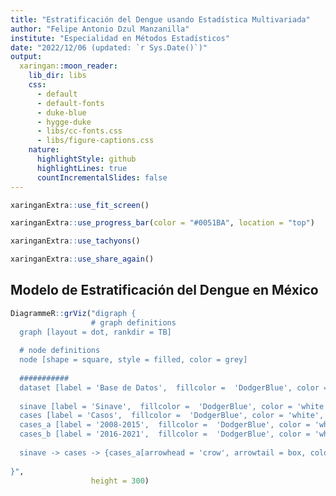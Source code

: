 ```yaml
---
title: "Estratificación del Dengue usando Estadística Multivariada"
author: "Felipe Antonio Dzul Manzanilla"
institute: "Especialidad en Métodos Estadísticos"
date: "2022/12/06 (updated: `r Sys.Date()`)"
output:
  xaringan::moon_reader:
    lib_dir: libs
    css: 
      - default
      - default-fonts
      - duke-blue
      - hygge-duke
      - libs/cc-fonts.css
      - libs/figure-captions.css
    nature:
      highlightStyle: github
      highlightLines: true
      countIncrementalSlides: false
---
```



```r
xaringanExtra::use_fit_screen()
```

```r
xaringanExtra::use_progress_bar(color = "#0051BA", location = "top")
```

```r
xaringanExtra::use_tachyons()
```

```r
xaringanExtra::use_share_again()
```


## Modelo de Estratificación del Dengue en México

```r
DiagrammeR::grViz("digraph {
                  # graph definitions
  graph [layout = dot, rankdir = TB]
  
  # node definitions
  node [shape = square, style = filled, color = grey] 
   
  ###########
  dataset [label = 'Base de Datos',  fillcolor =  'DodgerBlue', color = 'white', fontcolor = 'black']
  
  sinave [label = 'Sinave',  fillcolor =  'DodgerBlue', color = 'white', fontcolor = 'black']
  cases [label = 'Casos',  fillcolor =  'DodgerBlue', color = 'white', fontcolor = 'black']
  cases_a [label = '2008-2015',  fillcolor =  'DodgerBlue', color = 'white', fontcolor = 'black']
  cases_b [label = '2016-2021',  fillcolor =  'DodgerBlue', color = 'white', fontcolor = 'black']
  
  sinave -> cases -> {cases_a[arrowhead = 'crow', arrowtail = box, color = 'Maroon'] cases_b} -> dataset
  
}",
                  height = 300)
```





